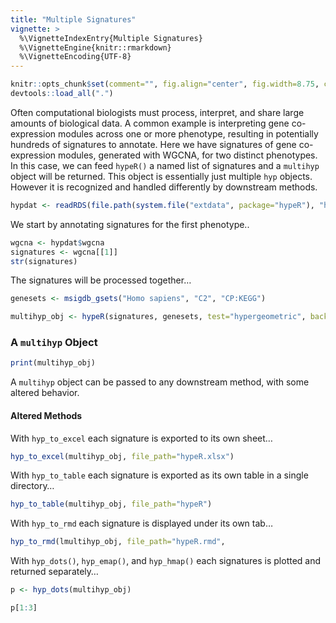 ```yaml
---
title: "Multiple Signatures"
vignette: >
  %\VignetteIndexEntry{Multiple Signatures}
  %\VignetteEngine{knitr::rmarkdown}
  %\VignetteEncoding{UTF-8}
---
```


```r
knitr::opts_chunk$set(comment="", fig.align="center", fig.width=8.75, cache=FALSE)
devtools::load_all(".")
```

Often computational biologists must process, interpret, and share large amounts of biological data. A common example is interpreting gene co-expression modules across one or more phenotype, resulting in potentially hundreds of signatures to annotate. Here we have signatures of gene co-expression modules, generated with WGCNA, for two distinct phenotypes. In this case, we can feed `hypeR()` a named list of signatures and a `multihyp` object will be returned. This object is essentially just multiple `hyp` objects. However it is recognized and handled differently by downstream methods.

```r

hypdat <- readRDS(file.path(system.file("extdata", package="hypeR"), "hypdat.rds"))

```

We start by annotating signatures for the first phenotype..

```r

wgcna <- hypdat$wgcna
signatures <- wgcna[[1]]
str(signatures)

```

The signatures will be processed together...

```r

genesets <- msigdb_gsets("Homo sapiens", "C2", "CP:KEGG")

multihyp_obj <- hypeR(signatures, genesets, test="hypergeometric", background=50000, fdr=0.01)

```

### A `multihyp` Object

```r

print(multihyp_obj)

```

A `multihyp` object can be passed to any downstream method, with some altered behavior.

#### Altered Methods

With `hyp_to_excel` each signature is exported to its own sheet...

```r

hyp_to_excel(multihyp_obj, file_path="hypeR.xlsx")

```

With `hyp_to_table` each signature is exported as its own table in a single directory...

```r

hyp_to_table(multihyp_obj, file_path="hypeR")

```

With `hyp_to_rmd` each signature is displayed under its own tab...

```r

hyp_to_rmd(lmultihyp_obj, file_path="hypeR.rmd",

```

With `hyp_dots()`, `hyp_emap()`, and `hyp_hmap()` each signatures is plotted and returned separately...

```r

p <- hyp_dots(multihyp_obj)

```

```r

p[1:3]

```
